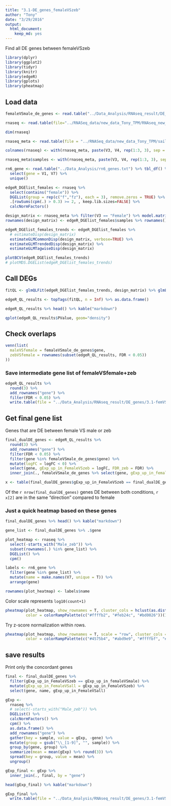 ```yaml
---
title: "3.1-DE_genes_femaleVSzeb"
author: "Tony"
date: "3/29/2016"
output: 
  html_document: 
    keep_md: yes
---
```


Find all DE genes between femaleVSzeb

```r
library(dplyr)
library(ggplot2)
library(tidyr)
library(knitr)
library(edgeR)
library(gplots)
library(pheatmap)
```

## Load data

```r
femaleVSmale_de_genes <- read.table("../Data_Analysis/RNAseq_result/DE_genes/glmQLFit_DE_genes.tsv", header = TRUE)

rnaseq <- read.table(file="../RNASeq_data/new_data_Tony_TPM/RNAseq_new_merged_raw.txt", header = TRUE, stringsAsFactors = FALSE) 

dim(rnaseq)

rnaseq_meta <- read.table(file = "../RNASeq_data/new_data_Tony_TPM/sailfish_file_table.txt", stringsAsFactors = FALSE)

colnames(rnaseq) <- with(rnaseq_meta, paste(V3, V4, rep(1:3, 3), sep = "_"))

rnaseq_meta$samples <- with(rnaseq_meta, paste(V3, V4, rep(1:3, 3), sep = "_"))

rn6_gene <- read.table("../Data_Analysis/rn6_genes.txt") %>% tbl_df() %>%
  select(gene = V1, V7) %>% 
  unique()
```

```r
edgeR_DGElist_females <- rnaseq %>%
  select(contains("female")) %>%
  DGEList(group = rep(c("f","fz"), each = 3), remove.zeros = TRUE) %>%
  .[rowSums(cpm(.) > 0.3) >= 2, , keep.lib.sizes=FALSE] %>%
  calcNormFactors() 

design_matrix <- rnaseq_meta %>% filter(V3 == "Female") %>% model.matrix(~V4, .)
rownames(design_matrix) <- edgeR_DGElist_females$samples %>% rownames()

edgeR_DGElist_females_trends <- edgeR_DGElist_females %>% 
  # estimateDisp(design_matrix)
  estimateGLMCommonDisp(design_matrix, verbose=TRUE) %>%
  estimateGLMTrendedDisp(design_matrix) %>%
  estimateGLMTagwiseDisp(design_matrix)

plotBCV(edgeR_DGElist_females_trends)
# plotMDS.DGEList(edgeR_DGElist_females_trends)
```

## Call DEGs

```r
fitQL <- glmQLFit(edgeR_DGElist_females_trends, design_matrix) %>% glmLRT(coef = 2)

edgeR_QL_results <- topTags(fitQL, n = Inf) %>% as.data.frame() 

edgeR_QL_results %>% head() %>% kable("markdown")
```

```r
qplot(edgeR_QL_results$PValue, geom="density")
```

## Check overlaps

```r
venn(list(
  maleVSfemale = femaleVSmale_de_genes$gene,
  zebVSfemale = rownames(subset(edgeR_QL_results, FDR < 0.05))
))
```

### Save intermediate gene list of femaleVSfemale+zeb

```r
edgeR_QL_results %>%
  round(3) %>%
  add_rownames("gene") %>%
  filter(FDR < 0.05) %>% 
  write.table(file = "../Data_Analysis/RNAseq_result/DE_genes/3.1-femVSfemZeb_allDE_genes.tsv", row.names = F, col.names = T, quote = F, sep = "\t")
```

## Get final gene list

Genes that are DE between female VS male or zeb

```r
final_dualDE_genes <- edgeR_QL_results %>%
  round(3) %>%
  add_rownames("gene") %>%
  filter(FDR < 0.05) %>%
  filter(gene %in% femaleVSmale_de_genes$gene) %>%
  mutate(logFC = logFC < 0) %>%
  select(gene, gExp_up_in_FemaleVSzeb = logFC, FDR_zeb = FDR) %>%
  inner_join(., femaleVSmale_de_genes %>% select(gene, gExp_up_in_femaleVSmale = gExp_up_in_female, FDR_male = FDR, name = V7))

x <- table(final_dualDE_genes$gExp_up_in_FemaleVSzeb == final_dualDE_genes$gExp_up_in_femaleVSmale)
```

Of the `r nrow(final_dualDE_genes)` genes DE between both conditions, `r x[2]` are in the same "direction" compared to female

### Just a quick heatmap based on these genes

```r
final_dualDE_genes %>% head() %>% kable("markdown")

gene_list <- final_dualDE_genes %>% .$gene

plot_heatmap <- rnaseq %>%
  select(-starts_with("Male_zeb")) %>%
  subset(rownames(.) %in% gene_list) %>%
  DGEList() %>%
  cpm()

labels <- rn6_gene %>%
  filter(gene %in% gene_list) %>%
  mutate(name = make.names(V7, unique = T)) %>%
  arrange(gene)

rownames(plot_heatmap) <- labels$name
```

Color scale represents `log10(count+1)`

```r
pheatmap(plot_heatmap, show_rownames = T, cluster_cols = hclust(as.dist(1-cor(plot_heatmap, method = "spearman")), method = "ward.D2"), clustering_method = "ward.D2",
         color = colorRampPalette(c("#ffffb2", "#feb24c", "#bd0026"))(15))
```

Try z-score normalization within rows.

```r
pheatmap(plot_heatmap, show_rownames = T, scale = "row", cluster_cols = hclust(as.dist(1-cor(plot_heatmap, method = "spearman")), method = "ward.D2"), clustering_method = "ward.D2",
         color = colorRampPalette(c("#4575b4", "#abd9e9", "#ffffbf", "#fdae61", "#d73027"))(15))
```

## save results

Print only the concordant genes

```r
final <- final_dualDE_genes %>%
  filter(gExp_up_in_FemaleVSzeb == gExp_up_in_femaleVSmale) %>%
  mutate(gExp_up_in_FemaleVSall = gExp_up_in_FemaleVSzeb) %>%
  select(gene, name, gExp_up_in_FemaleVSall)

gExp <- 
  rnaseq %>%
  # select(-starts_with("Male_zeb")) %>%
  DGEList() %>%
  calcNormFactors() %>%
  cpm() %>% 
  as.data.frame() %>%
  add_rownames("gene") %>%
  gather(key = sample, value = gExp, -gene) %>%
  mutate(group = gsub("\\_[1-9]", "", sample)) %>%
  group_by(gene, group) %>%
  summarize(mean = mean(gExp) %>% round(3)) %>%
  spread(key = group, value = mean) %>%
  ungroup() 

gExp_final <- gExp %>%
  inner_join(., final, by = "gene")

head(gExp_final) %>% kable("markdown")

gExp_final %>%
  write.table(file = "../Data_Analysis/RNAseq_result/DE_genes/3.1-femVSfemZeb_glmQLFit_DE_genes.tsv", row.names = F, col.names = T, quote = F, sep = "\t")
```
